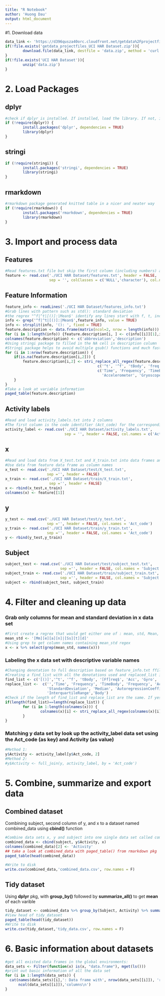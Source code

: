 ```yaml
---
title: "R Notebook"
author: 'Huong Dau'
output: html_document
---
```

#1. Download data
```r
data_link <- 'https://d396qusza40orc.cloudfront.net/getdata%2Fprojectfiles%2FUCI%20HAR%20Dataset.zip'
if(!file.exists('getdata_projectfiles_UCI HAR Dataset.zip')){
        download.file(data_link, destfile = 'data.zip', method = 'curl')
}
if(!file.exists('UCI HAR Dataset')){
        unzip('data.zip')
}
```
# 2. Load Packages {.tabset}
## dplyr
```r
#check if dplyr is installed. If installed, load the library. If not, install the dplyr package then load it:
if (!require(dplyr)) {
        install.packages('dplyr', dependencies = TRUE)
        library(dplyr)
}
```
## stringi 
```r
if (!require(stringi)) {
        install.packages('stringi', dependencies = TRUE)
        library(stringi)
}
```
## rmarkdown
```r
#rmarkdown package generated knitted table in a nicer and neater way
if (!require(rmarkdown)) {
        install.packages('rmarkdown', dependencies = TRUE)
        library(rmarkdown)
}
```

# 3. Import and process data {.tabset}
## Features
```r
#Read features.txt file but skip the first column (including numbers) and import the second column as variable Feature
feature <- read.csv('./UCI HAR Dataset/features.txt', header = FALSE,
                    sep = '', colClasses = c('NULL','character'), col.names = c('NULL','Feature'))
```
## Feature Information
```r
feature_info <- readLines('./UCI HAR Dataset/features_info.txt')
#Grab lines with pattern such as std(): standard deviation
#the regrex "^f|^t|[()]:|Mean$' identify any lines start with f, t, including '():', or ends with Mean
info <- grep('^f|^t|[()]:|Mean$',feature_info, value = TRUE)
info <- strsplit(info, '(): ', fixed = TRUE)
feature.description <- data.frame(matrix(ncol=2, nrow = length(info)))
for (i in 1:length(info)) {feature.description[i, ] <- c(info[[i]][1],info[[i]][2])}
colnames(feature.description) <- c('abbreviation','description')
#Using stringi package to filled in the NA cell in description column
#Stringi package helps to avoid multiple gsub() functions and much faster compared to gsubfn()
for (i in 1:nrow(feature.description)) {
    if(is.na(feature.description[i,2])) {
        feature.description[i,2] <- stri_replace_all_regex(feature.description[i,1],
                                          c('^t', '^f', 'tBody', 'freq', 'Acc', 'Gyro', 'Mag', '[()]'),
                                          c('Time', 'Frequency', 'TimeBody', 'Frequency',
                                            'Accelerometer', 'Gryoscope', 'Magnitute',''), vectorize = FALSE)
    }
}
#Take a look at variable information
paged_table(feature.description)
```

## Activity labels
```r
#Read and load activity_labels.txt into 2 columns
#The first column is the code identifier (Act_code) for the corresponding activity in second column (Activity)
activity_label <- read.csv('./UCI HAR Dataset/activity_labels.txt',
                           sep = '', header = FALSE, col.names = c('Act_code', 'Activity'))
```

## x 
```r
#Read and load data from X_test.txt and X_train.txt into data frames and combine into data frame called x
#Use data from feature data frame as column names
x_test <- read.csv('./UCI HAR Dataset/test/X_test.txt',
                   sep ='', header = FALSE)
x_train <- read.csv('./UCI HAR Dataset/train/X_train.txt',
                    sep ='', header = FALSE)
x <- rbind(x_test,x_train)
colnames(x) <- feature[[1]]
```
## y
```r
y_test <- read.csv('./UCI HAR Dataset/test/y_test.txt',
                   sep ='', header = FALSE, col.names = 'Act_code')
y_train <- read.csv('./UCI HAR Dataset/train/y_train.txt',
                   sep ='', header = FALSE, col.names = 'Act_code')
y <- rbind(y_test,y_train)
```

## Subject
```r
subject_test <- read.csv('./UCI HAR Dataset/test/subject_test.txt',
                         sep ='', header = FALSE, col.names = 'Subject')
subject_train <- read.csv('./UCI HAR Dataset/train/subject_train.txt',
                         sep ='', header = FALSE, col.names = 'Subject')
subject <- rbind(subject_test, subject_train)
```

# 4. Filter and cleaning up data
### Grab only columns for mean and standard deviation in x data set
```r
#First create a regrex that would get either one of : mean, std, Mean, Std
mean_std <- '[Mm][e][a][n]|[Ss][t][d]'
#Using grep to get column names containing mean_std regex
x <- x %>% select(grep(mean_std, names(x)))
```

### Labeling the x data set with descriptive variable names
```r
#Changing denotation to full description based on feature_info.txt ffile
#Creating a find_list with all the denotations used and replaced_list is corresponding description
find_list <- c('[()]','^t', '^f', 'tBody', '[Ff]req$', 'Acc', 'Gyro', 'Mag','std','mad','arCoeff','sma', 'iqr','BodyBody')
replace_list <-  c('','Time', 'Frequency', 'TimeBody', 'Frequency', 'Accelerometer', 'Gryoscope', 'Magnitute',
                   'StandardDeviation', 'Median', 'AutoregressionCoefficient', 'SignalMagnituteArea',
                   'InterquartileRange','Body')
#Check if the length of find_list and replace_list are the same. If yes, initiate the for loop
if(length(find_list)==length(replace_list)) {
        for (i in 1:length(colnames(x))) {
                colnames(x)[i] <- stri_replace_all_regex(colnames(x)[i], find_list, replace_list, vectorize = FALSE)
        }
}
```

### Matching y data set by look up the activity_label data set using the Act_code (as key) and Activity (as value)
```r
#Method 1:
y$Activity <- activity_label[y$Act_code, 2]
#Method 2:
#y$Activity <- full_join(y, activity_label, by = 'Act_code')
```

# 5. Combine, summarize and export data {.tabset}

## Combined dataset
Combining subject, second column of y, and x to a dataset named combined_data using **cbind()** function

```r
#Combine data sets x, y and subject into one single data set called combined_data
combined_data <- cbind(subject, y$Activity, x)
colnames(combined_data)[2] <- 'Activity'
## take a look at combined_data with paged_table() from rmarkdown pkg
paged_table(head(combined_data))

#Write to disk
write.csv(combined_data,'combined_data.csv', row.names = F)
```


## Tidy dataset
Using **dplyr** pkg, with **group_by()** followed by **summarize_all()** to get **mean** of each varible
```r
tidy_dataset <- combined_data %>% group_by(Subject, Activity) %>% summarize_all(funs(mean))
#View head of tidy_dataset
paged_table(head(tidy_dataset))
#Write to disk
write.csv(tidy_dataset,'tidy_data.csv', row.names = F)
```

# 6. Basic information about datasets
```r
#get all existed data frames in the global environments:
data_sets <- Filter(function(x) is(x, "data.frame"), mget(ls()))
#print out basic information of all the data set
for (i in 1:length(data_sets)) {
  cat(names(data_sets)[i],': Data frame with', nrow(data_sets[[i]]), 'rows', 'and',
      ncol(data_sets[[i]]),'columns\n')
}
```


